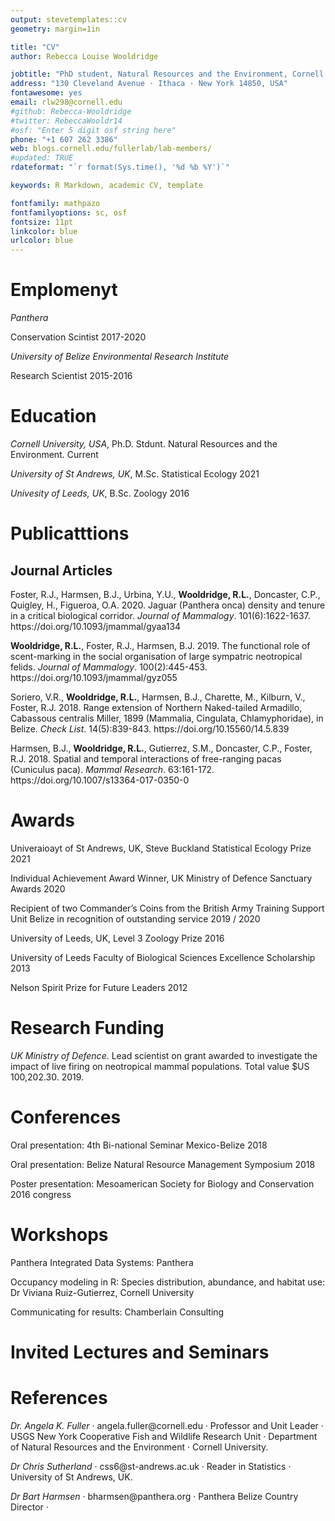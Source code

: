 ```yaml
---
output: stevetemplates::cv
geometry: margin=1in

title: "CV"
author: Rebecca Louise Wooldridge

jobtitle: "PhD student, Natural Resources and the Environment, Cornell University"
address: "130 Cleveland Avenue · Ithaca · New York 14850, USA"
fontawesome: yes
email: rlw298@cornell.edu
#github: Rebecca-Wooldridge
#twitter: RebeccaWooldr14
#osf: "Enter 5 digit osf string here"
phone: "+1 607 262 3386"
web: blogs.cornell.edu/fullerlab/lab-members/
#updated: TRUE
rdateformat: "`r format(Sys.time(), '%d %b %Y')`"

keywords: R Markdown, academic CV, template

fontfamily: mathpazo
fontfamilyoptions: sc, osf
fontsize: 11pt
linkcolor: blue
urlcolor: blue
---
```


# Emplomenyt

*Panthera*

Conservation Scintist \hfill 2017-2020

*University of Belize Environmental Research Institute*

Research Scientist \hfill 2015-2016

# Education

*Cornell University, USA*, Ph.D. Stdunt. Natural Resources and the Environment. \hfill Current

*University of St Andrews, UK*, M.Sc. Statistical Ecology \hfill 2021

*Univesity of Leeds, UK*, B.Sc. Zoology \hfill 2016

# Publicatttions

## Journal Articles

Foster, R.J., Harmsen, B.J., Urbina, Y.U., **Wooldridge, R.L.**, Doncaster, C.P., Quigley, H., Figueroa, O.A. 2020. Jaguar (Panthera onca) density and tenure in a critical biological corridor. *Journal of Mammalogy*. 101(6):1622-1637. https://doi.org/10.1093/jmammal/gyaa134

**Wooldridge, R.L.**, Foster, R.J., Harmsen, B.J. 2019. The functional role of scent-marking in the social organisation of large sympatric neotropical felids. *Journal of Mammalogy*. 100(2):445-453. https://doi.org/10.1093/jmammal/gyz055

Soriero, V.R., **Wooldridge, R.L.**, Harmsen, B.J., Charette, M., Kilburn, V., Foster, R.J. 2018. Range extension of Northern Naked-tailed Armadillo, Cabassous centralis Miller, 1899 (Mammalia, Cingulata, Chlamyphoridae), in Belize. *Check List*. 14(5):839-843. https://doi.org/10.15560/14.5.839

Harmsen, B.J., **Wooldridge, R.L.**, Gutierrez, S.M., Doncaster, C.P., Foster, R.J. 2018. Spatial and temporal interactions of free-ranging pacas (Cuniculus paca). *Mammal Research*. 63:161-172.
https://doi.org/10.1007/s13364-017-0350-0

# Awards

Univeraioayt of St Andrews, UK, Steve Buckland Statistical Ecology Prize  2021

Individual Achievement Award Winner, UK Ministry of Defence Sanctuary Awards 2020

Recipient of two Commander’s Coins from the British Army Training Support Unit Belize in recognition of outstanding service 2019 / 2020

University of Leeds, UK, Level 3 Zoology Prize 2016

University of Leeds Faculty of Biological Sciences Excellence Scholarship 2013

Nelson Spirit Prize for Future Leaders 2012

# Research Funding

*UK Ministry of Defence*. Lead scientist on grant awarded to investigate the impact of live firing on neotropical mammal populations. Total value $US 100,202.30. 2019.

# Conferences

Oral presentation: 4th Bi-national Seminar Mexico-Belize 2018

Oral presentation: Belize Natural Resource Management Symposium 2018

Poster presentation: Mesoamerican Society for Biology and Conservation 2016 congress

# Workshops

Panthera Integrated Data Systems: Panthera

Occupancy modeling in R: Species distribution, abundance, and habitat use: Dr Viviana Ruiz-Gutierrez, Cornell University

Communicating for results: Chamberlain Consulting

# Invited Lectures and Seminars

# References

*Dr. Angela K. Fuller* · angela.fuller@cornell.edu · Professor and Unit Leader · USGS New York Cooperative Fish and Wildlife Research Unit · Department of Natural Resources and the Environment · Cornell University.

*Dr Chris Sutherland* · css6@st-andrews.ac.uk · Reader in Statistics · University of St Andrews, UK.

*Dr Bart Harmsen* · bharmsen@panthera.org · Panthera Belize Country Director ·
